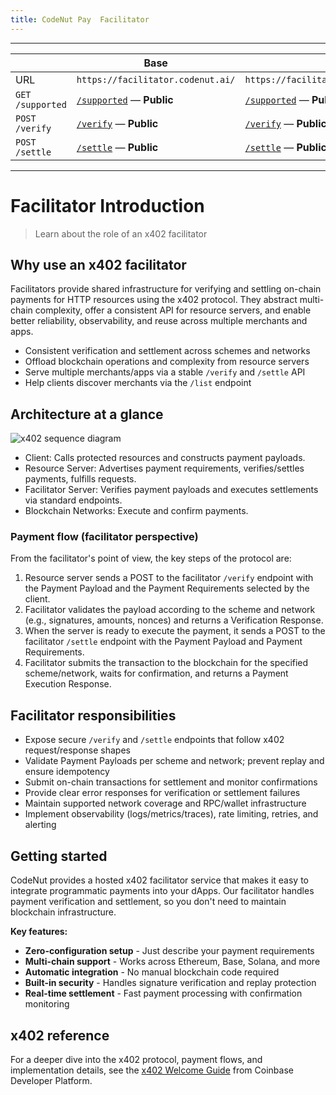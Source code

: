 ```yaml
---
title: CodeNut Pay  Facilitator
---
```



---

|  | Base | Xlayer |
| --- | --- | --- |
| URL | `https://facilitator.codenut.ai/` | `https://facilitator.codenut.ai/xlayer/` |
| `GET /supported` | [`/supported`](https://facilitator.codenut.ai/supported) — **Public** | [`/supported`](https://facilitator.codenut.ai/xlayer/supported) — **Public** |
| `POST /verify` | [`/verify`](https://facilitator.codenut.ai/verify) — **Public** | [`/verify`](https://facilitator.codenut.ai/xlayer/verify) — **Public** |
| `POST /settle` | [`/settle`](https://facilitator.codenut.ai/settle) — **Public** | [`/settle`](https://facilitator.codenut.ai/xlayer/settle) — **Public** |


---

# Facilitator Introduction

> Learn about the role of an x402 facilitator

## Why use an x402 facilitator

Facilitators provide shared infrastructure for verifying and settling on-chain payments for HTTP resources using the x402 protocol. They abstract multi-chain complexity, offer a consistent API for resource servers, and enable better reliability, observability, and reuse across multiple merchants and apps.

* Consistent verification and settlement across schemes and networks
* Offload blockchain operations and complexity from resource servers
* Serve multiple merchants/apps via a stable `/verify` and `/settle` API
* Help clients discover merchants via the `/list` endpoint

## Architecture at a glance

<img src="/images/facilitator.svg" alt="x402 sequence diagram" />

* Client: Calls protected resources and constructs payment payloads.
* Resource Server: Advertises payment requirements, verifies/settles payments, fulfills requests.
* Facilitator Server: Verifies payment payloads and executes settlements via standard endpoints.
* Blockchain Networks: Execute and confirm payments.

### Payment flow (facilitator perspective)

From the facilitator's point of view, the key steps of the protocol are:

1. Resource server sends a POST to the facilitator `/verify` endpoint with the Payment Payload and the Payment Requirements selected by the client.
2. Facilitator validates the payload according to the scheme and network (e.g., signatures, amounts, nonces) and returns a Verification Response.
3. When the server is ready to execute the payment, it sends a POST to the facilitator `/settle` endpoint with the Payment Payload and Payment Requirements.
4. Facilitator submits the transaction to the blockchain for the specified scheme/network, waits for confirmation, and returns a Payment Execution Response.

## Facilitator responsibilities

* Expose secure `/verify` and `/settle` endpoints that follow x402 request/response shapes
* Validate Payment Payloads per scheme and network; prevent replay and ensure idempotency
* Submit on-chain transactions for settlement and monitor confirmations
* Provide clear error responses for verification or settlement failures
* Maintain supported network coverage and RPC/wallet infrastructure
* Implement observability (logs/metrics/traces), rate limiting, retries, and alerting

## Getting started

CodeNut provides a hosted x402 facilitator service that makes it easy to integrate programmatic payments into your dApps. Our facilitator handles payment verification and settlement, so you don't need to maintain blockchain infrastructure.

**Key features:**
- **Zero-configuration setup** - Just describe your payment requirements
- **Multi-chain support** - Works across Ethereum, Base, Solana, and more  
- **Automatic integration** - No manual blockchain code required
- **Built-in security** - Handles signature verification and replay protection
- **Real-time settlement** - Fast payment processing with confirmation monitoring

## x402 reference

For a deeper dive into the x402 protocol, payment flows, and implementation details, see the [x402 Welcome Guide](https://docs.cdp.coinbase.com/x402/welcome) from Coinbase Developer Platform.